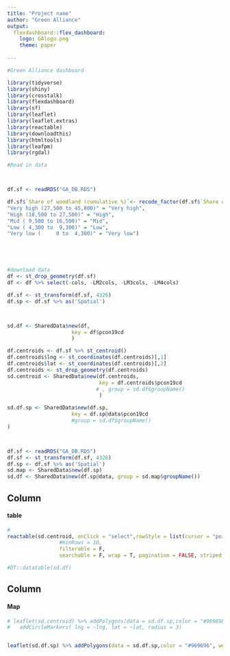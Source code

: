 ```yaml
---
title: "Project name"
author: "Green Alliance"
output:
  flexdashboard::flex_dashboard:
    logo: GAlogo.png
    theme: paper
    
---
```


```r
#Green Alliance dashboard

library(tidyverse)
library(shiny)
library(crosstalk)
library(flexdashboard)
library(sf)
library(leaflet)
library(leaflet.extras)
library(reactable)
library(downloadthis)
library(htmltools)
library(leafpm)
library(rgdal)

#Read in data



df.sf <- readRDS("GA_DB.RDS")

df.sf$`Share of woodland (cumulative %)`<- recode_factor(df.sf$`Share of woodland (cumulative %)`,
"Very high (27,500 to 45,800)" = "Very high",
"High (18,500 to 27,500)" = "High",
"Mid ( 9,500 to 16,500)" = "Mid",
"Low ( 4,300 to  9,300)" = "Low",
"Very low (     0 to  4,300)" = "Very low")





#download data
df <- st_drop_geometry(df.sf)
df <- df %>% select(-cols, -LM2cols, -LM3cols, -LM4cols)

df.sf <- st_transform(df.sf, 4326)
df.sp <- df.sf %>% as('Spatial')



sd.df <- SharedData$new(df,
                     key = df$pcon19cd
                     )

df.centroids <- df.sf %>% st_centroid()
df.centroids$lng <- st_coordinates(df.centroids)[,1]
df.centroids$lat <- st_coordinates(df.centroids)[,2]
df.centroids <- st_drop_geometry(df.centroids)
sd.centroid <- SharedData$new(df.centroids,
                              key = df.centroids$pcon19cd
                             # , group = sd.df$groupName()
                              )

sd.df.sp <- SharedData$new(df.sp,
                     key = df.sp@data$pcon19cd 
                     #group = sd.df$groupName()
)



df.sf <- readRDS("GA_DB.RDS")
df.sf <- st_transform(df.sf, 4326)
df.sp <- df.sf %>% as('Spatial')
sd.map <- SharedData$new(df.sp)
sd.df <- SharedData$new(df.sp@data, group = sd.map$groupName()) 


```

Column {data-width=550}
-------------------------------------
#### table

```r

# 
reactable(sd.centroid, onClick = "select",rowStyle = list(cursor = "pointer"),
                 #minRows = 10,
                 filterable = F,
                 searchable = F, wrap = T, pagination = FALSE, striped = T, highlight = T)

#DT::datatable(sd.df)

```
Column {data-width=250}
-------------------------------------

#### Map

```r
# leaflet(sd.centroid) %>% addPolygons(data = sd.df.sp,color = "#969696", weight = 2, fillColor = "green", fillOpacity = 0.8 ) %>% 
#   addCircleMarkers( lng = ~lng, lat = ~lat, radius = 3)


leaflet(sd.df.sp) %>% addPolygons(data = sd.df.sp,color = "#969696", weight = 2, fillColor = "green", fillOpacity = 0.8, popup = ~Constituency )
  
```





